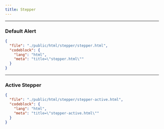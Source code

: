 ```yaml
---
title: Stepper
---
```


---


### Default Alert

<CodePreviewer src="/html/stepper/stepper.html" />

```json doc-gen:file
{
  "file": "./public/html/stepper/stepper.html",
  "codeblock": {
    "lang": "html",
    "meta": "title=\"stepper.html\""
  }
}
```

---

### Active Stepper

<CodePreviewer src="/html/stepper/stepper-active.html" />

```json doc-gen:file
{
  "file": "./public/html/stepper/stepper-active.html",
  "codeblock": {
    "lang": "html",
    "meta": "title=\"stepper-active.html\""
  }
}
```
